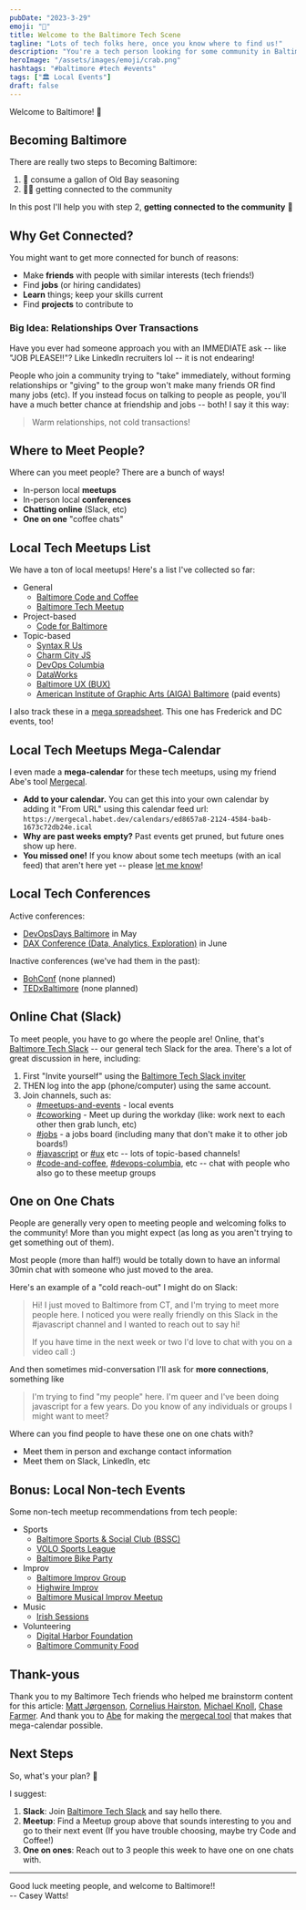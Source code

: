 ```yaml
---
pubDate: "2023-3-29"
emoji: "🦀"
title: Welcome to the Baltimore Tech Scene
tagline: "Lots of tech folks here, once you know where to find us!"
description: "You're a tech person looking for some community in Baltimore? Come out and join us! I'm always telling people these ~10 things about the Baltimore Tech scene: Slack, meetups, my MEGA calendar of events, conferences and more."
heroImage: "/assets/images/emoji/crab.png"
hashtags: "#baltimore #tech #events"
tags: ["🏛️ Local Events"]
draft: false
---
```



Welcome to Baltimore! 🎉

## Becoming Baltimore

There are really two steps to Becoming Baltimore:

1. 🦀 consume a gallon of Old Bay seasoning
2. 👋🏻 getting connected to the community

In this post I'll help you with step 2, **getting connected to the community** 🙂

## Why Get Connected?

You might want to get more connected for bunch of reasons:

- Make **friends** with people with similar interests (tech friends!)
- Find **jobs** (or hiring candidates)
- **Learn** things; keep your skills current
- Find **projects** to contribute to

### Big Idea: Relationships Over Transactions

Have you ever had someone approach you with an IMMEDIATE ask -- like "JOB PLEASE!!"? Like LinkedIn recruiters lol -- it is not endearing!

People who join a community trying to "take" immediately, without forming relationships or "giving" to the group won't make many friends OR find many jobs (etc). If you instead focus on talking to people as people, you'll have a much better chance at friendship and jobs -- both! I say it this way:

> Warm relationships, not cold transactions!

## Where to Meet People?

Where can you meet people? There are a bunch of ways!

- In-person local **meetups**
- In-person local **conferences**
- **Chatting online** (Slack, etc)
- **One on one** "coffee chats"

## Local Tech Meetups List

We have a ton of local meetups! Here's a list I've collected so far:

- General
  - [Baltimore Code and Coffee](https://www.meetup.com/baltimore-code-and-coffee/)
  - [Baltimore Tech Meetup](https://www.meetup.com/Baltimore-Tech/)
- Project-based
  - [Code for Baltimore](https://www.meetup.com/code-for-baltimore/)
- Topic-based
  - [Syntax R Us](https://www.meetup.com/syntax-r-us/)
  - [Charm City JS](https://www.meetup.com/charmcityjs/)
  - [DevOps Columbia](https://www.meetup.com/devops-columbia/)
  - [DataWorks](https://www.meetup.com/dataworks)
  - [Baltimore UX (BUX)](https://www.meetup.com/baltimore-ux-meetup/)
  - [American Institute of Graphic Arts (AIGA) Baltimore](https://baltimore.aiga.org/) (paid events)

I also track these in a [mega spreadsheet](https://docs.google.com/spreadsheets/d/1Jd3udieDsTZqFEi7672NHP5s3tbD08hfh8066Xg0FEo/edit#gid=788974690). This one has Frederick and DC events, too!

## Local Tech Meetups Mega-Calendar

I even made a **mega-calendar** for these tech meetups, using my friend Abe's tool [Mergecal](https://mergecal.habet.dev/).

- **Add to your calendar.** You can get this into your own calendar by adding it "From URL" using this calendar feed url: `https://mergecal.habet.dev/calendars/ed8657a8-2124-4584-ba4b-1673c72db24e.ical`
- **Why are past weeks empty?** Past events get pruned, but future ones show up here.
- **You missed one!** If you know about some tech meetups (with an ical feed) that aren't here yet -- please [let me know](/contact)!

<CalEmbed url="https://calendar.google.com/calendar/embed?src=hhod6jm2ajludlnfs113uubdokt2m4vm%40import.calendar.google.com&ctz=America%2FNew_York" />

## Local Tech Conferences

Active conferences:

- [DevOpsDays Baltimore](https://devopsdays.org/events/2023-baltimore/welcome/) in May
- [DAX Conference (Data, Analytics, Exploration)](https://daxconf.org/) in June

Inactive conferences (we've had them in the past):

- [BohConf](http://bohconf.com/) (none planned)
- [TEDxBaltimore](https://www.ted.com/tedx/events/15788) (none planned)

## Online Chat (Slack)

To meet people, you have to go where the people are! Online, that's [Baltimore Tech Slack](http://baltimoretechslack.com/) -- our general tech Slack for the area. There's a lot of great discussion in here, including:

1. First "Invite yourself" using the [Baltimore Tech Slack inviter](http://baltimoretechslack.com/)
2. THEN log into the app (phone/computer) using the same account.
3. Join channels, such as:
   - <u>#meetups-and-events</u> - local events
   - <u>#coworking</u> - Meet up during the workday (like: work next to each other then grab lunch, etc)
   - <u>#jobs</u> - a jobs board (including many that don't make it to other job boards!)
   - <u>#javascript</u> or <u>#ux</u> etc -- lots of topic-based channels!
   - <u>#code-and-coffee</u>, <u>#devops-columbia</u>, etc -- chat with people who also go to these meetup groups

## One on One Chats

People are generally very open to meeting people and welcoming folks to the community! More than you might expect (as long as you aren't trying to get something out of them).

Most people (more than half!) would be totally down to have an informal 30min chat with someone who just moved to the area.

Here's an example of a "cold reach-out" I might do on Slack:

> Hi! I just moved to Baltimore from CT, and I'm trying to meet more people here. I noticed you were really friendly on this Slack in the #javascript channel and I wanted to reach out to say hi!
>
> If you have time in the next week or two I'd love to chat with you on a video call :)

And then sometimes mid-conversation I'll ask for **more connections**, something like

> I'm trying to find "my people" here. I'm queer and I've been doing javascript for a few years. Do you know of any individuals or groups I might want to meet?

Where can you find people to have these one on one chats with?

- Meet them in person and exchange contact information
- Meet them on Slack, LinkedIn, etc

## Bonus: Local Non-tech Events

Some non-tech meetup recommendations from tech people:

- Sports
  - [Baltimore Sports & Social Club (BSSC)](https://baltssc.leagueapps.com/)
  - [VOLO Sports League](https://www.volosports.com/baltimore/)
  - [Baltimore Bike Party](https://linktr.ee/Bikeparty)
- Improv
  - [Baltimore Improv Group](https://www.bigimprov.org/)
  - [Highwire Improv](https://highwireimprov.com/)
  - [Baltimore Musical Improv Meetup](https://www.meetup.com/baltimoremusicalimprov/)
- Music
  - [Irish Sessions](https://thesession.org/sessions/search?day=&q=Baltimore%2C+MD)
- Volunteering
  - [Digital Harbor Foundation](https://digitalharbor.org/)
  - [Baltimore Community Food](https://www.anendtoignorance.com/)

## Thank-yous

Thank you to my Baltimore Tech friends who helped me brainstorm content for this article: [Matt Jørgenson](https://www.linkedin.com/in/mjorgenson0/), [Cornelius Hairston](https://www.linkedin.com/in/corneliushairston/), [Michael Knoll](https://www.linkedin.com/in/mike-knoll-5649406/), [Chase Farmer](https://www.linkedin.com/in/chase-farmer-236b82115/). And thank you to [Abe](https://www.linkedin.com/in/abe101/) for making the [mergecal tool](https://mergecal.habet.dev/) that makes that mega-calendar possible.

## Next Steps

So, what's your plan? 🙂

I suggest:

1. **Slack**: Join [Baltimore Tech Slack](https://www.baltimoretechslack.com) and say hello there.
2. **Meetup**: Find a Meetup group above that sounds interesting to you and go to their next event (If you have trouble choosing, maybe try Code and Coffee!)
3. **One on ones**: Reach out to 3 people this week to have one on one chats with.

---

<div class="text-right">
  <div>Good luck meeting people, and welcome to Baltimore!!</div>
  <div>-- Casey Watts!</div>
</div>
